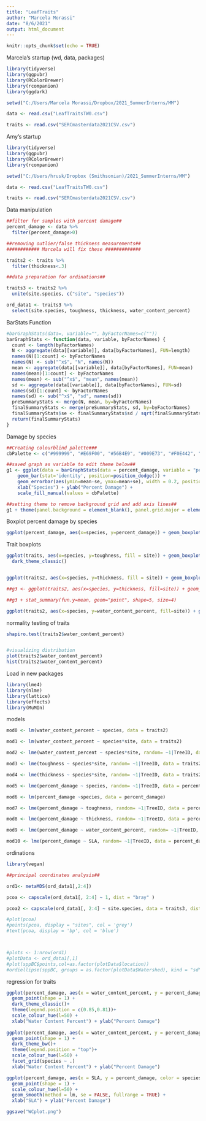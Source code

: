 ```yaml
---
title: "LeafTraits"
author: "Marcela Morassi"
date: "8/6/2021"
output: html_document
---
```


```r
knitr::opts_chunk$set(echo = TRUE)
```

Marcela's startup (wd, data, packages)
```r
library(tidyverse)
library(ggpubr)
library(RColorBrewer)
library(rcompanion)
library(ggdark)

setwd("C:/Users/Marcela Morassi/Dropbox/2021_SummerInterns/MM")

data <- read.csv("LeafTraitsTW0.csv")

traits <- read.csv("SERCmasterdata2021CSV.csv")

```

Amy's startup
```r
library(tidyverse)
library(ggpubr)
library(RColorBrewer)
library(rcompanion)

setwd("C:/Users/hrusk/Dropbox (Smithsonian)/2021_SummerInterns/MM")

data <- read.csv("LeafTraitsTW0.csv")

traits <- read.csv("SERCmasterdata2021CSV.csv")

```

Data manipulation
```r

##filter for samples with percent damage##
percent_damage <- data %>% 
  filter(percent_damage>0)

##removing outlier/false thickness measurements##
############ Marcela will fix these #############

traits2 <- traits %>% 
  filter(thickness<.3)

##data preparation for ordinations##

traits3 <- traits2 %>%
  unite(site.species, c("site", "species"))

ord_data1 <- traits3 %>%
  select(site.species, toughness, thickness, water_content_percent)


```


BarStats Function 
```r
#barGraphStats(data=, variable="", byFactorNames=c(""))
barGraphStats <- function(data, variable, byFactorNames) {
  count <- length(byFactorNames)
  N <- aggregate(data[[variable]], data[byFactorNames], FUN=length)
  names(N)[1:count] <- byFactorNames
  names(N) <- sub("^x$", "N", names(N))
  mean <- aggregate(data[[variable]], data[byFactorNames], FUN=mean)
  names(mean)[1:count] <- byFactorNames
  names(mean) <- sub("^x$", "mean", names(mean))
  sd <- aggregate(data[[variable]], data[byFactorNames], FUN=sd)
  names(sd)[1:count] <- byFactorNames
  names(sd) <- sub("^x$", "sd", names(sd))
  preSummaryStats <- merge(N, mean, by=byFactorNames)
  finalSummaryStats <- merge(preSummaryStats, sd, by=byFactorNames)
  finalSummaryStats$se <- finalSummaryStats$sd / sqrt(finalSummaryStats$N)
  return(finalSummaryStats)
}

```


Damage by species
```r
##Creating colourblind palette###
cbPalette <- c("#999999", "#E69F00", "#56B4E9", "#009E73", "#F0E442", "#0072B2", "#D55E00", "#CC79A7")

##saved graph as variable to edit theme below##
g1 <- ggplot(data = barGraphStats(data = percent_damage, variable = "percent_damage", byFactorNames = c("species")), aes(x=species, y=mean, fill = species)) +
    geom_bar(stat='identity', position=position_dodge()) +
    geom_errorbar(aes(ymin=mean-se, ymax=mean+se), width = 0.2, position = position_dodge(0.9)) +
    xlab("Species") + ylab("Percent Damage") +
    scale_fill_manual(values = cbPalette) 

##setting theme to remove background grid and add axis lines##    
g1 + theme(panel.background = element_blank(), panel.grid.major = element_blank(), panel.grid.minor = element_blank(), axis.line = element_line(colour = "black"), text = element_text(size = 16),axis.title.y = element_text(margin = margin(t = 0, r = 10, b = 0, l = 0)), axis.title.x = element_text(margin = margin(t = 10, r = 0, b = 0, l = 0)), legend.position = "none")

```

Boxplot percent damage by species
```r
ggplot(percent_damage, aes(x=species, y=percent_damage)) + geom_boxplot()

```

Trait boxplots
```r
ggplot(traits, aes(x=species, y=toughness, fill = site)) + geom_boxplot()+
  dark_theme_classic()


ggplot(traits2, aes(x=species, y=thickness, fill = site)) + geom_boxplot()

##g3 <- ggplot(traits2, aes(x=species, y=thickness, fill=site)) + geom_boxplot(position="dodge")

##g3 + stat_summary(fun.y=mean, geom="point", shape=5, size=4)

ggplot(traits2, aes(x=species, y=water_content_percent, fill=site)) + geom_boxplot()


```

normality testing of traits
```r
shapiro.test(traits2$water_content_percent)


#visualizing distribution
plot(traits2$water_content_percent)
hist(traits2$water_content_percent)
```

Load in new packages
```r
library(lme4)
library(nlme)
library(lattice)
library(effects)
library(MuMIn)
```

models
```r
mod0 <- lm(water_content_percent ~ species, data = traits2)

mod1 <- lm(water_content_percent ~ species*site, data = traits2)

mod2 <- lme(water_content_percent ~ species*site, random= ~1|TreeID, data = traits2)

mod3 <- lme(toughness ~ species*site, random= ~1|TreeID, data = traits2)

mod4 <- lme(thickness ~ species*site, random= ~1|TreeID, data = traits2)

mod5 <- lme(percent_damage ~ species, random= ~1|TreeID, data = percent_damage)

mod6 <- lm(percent_damage ~species, data = percent_damage)

mod7 <- lme(percent_damage ~ toughness, random= ~1|TreeID, data = percent_damage)

mod8 <- lme(percent_damage ~ thickness, random= ~1|TreeID, data = percent_damage)

mod9 <- lme(percent_damage ~ water_content_percent, random= ~1|TreeID, data = percent_damage)

mod10 <- lme(percent_damage ~ SLA, random= ~1|TreeID, data = percent_damage)
```

ordinations
```r

library(vegan)

##principal coordinates analysis##

ord1<- metaMDS(ord_data1[,2:4])

pcoa <- capscale(ord_data1[, 2:4] ~ 1, dist = "bray" )

pcoa2 <- capscale(ord_data1[, 2:4] ~ site.species, data = traits3, dist = "bray" )

#plot(pcoa) 
#points(pcoa, display = "sites", col = 'grey') 
#text(pcoa, display = 'bp', col = 'blue')



#plots <- 1:nrow(ord1)
#plotData <- ord_data1[,1]
#plot(sppBC$points,col=as.factor(plotData$location))
#ordiellipse(sppBC, groups = as.factor(plotData$Watershed), kind = "sd", display = "plots", label = T)


```

regression for traits
```r
ggplot(percent_damage, aes(x = water_content_percent, y = percent_damage, color = species)) + 
  geom_point(shape = 1) +
  dark_theme_classic()+
  theme(legend.position = c(0.85,0.81))+
  scale_colour_hue(l=50) +
  xlab("Water Content Percent") + ylab("Percent Damage")
  
ggplot(percent_damage, aes(x = water_content_percent, y = percent_damage, color = species)) + 
  geom_point(shape = 1) +
  dark_theme_bw()+
  theme(legend.position = "top")+
  scale_colour_hue(l=50) +
  facet_grid(species ~ .)
  xlab("Water Content Percent") + ylab("Percent Damage")

ggplot(percent_damage, aes(x = SLA, y = percent_damage, color = species)) + 
  geom_point(shape = 1) +
  scale_colour_hue(l=50) +
  geom_smooth(method = lm, se = FALSE, fullrange = TRUE) +
  xlab("SLA") + ylab("Percent Damage")

ggsave("WCplot.png")
```














